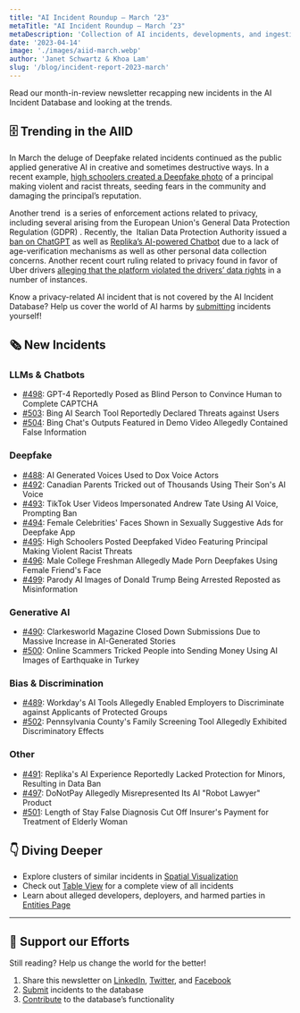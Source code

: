 ```yaml
---
title: "AI Incident Roundup – March ‘23"
metaTitle: "AI Incident Roundup – March ‘23"
metaDescription: 'Collection of AI incidents, developments, and ingestion in March of 2023, providing a digestible recap on the latest incidents and reports of the AIID.'
date: '2023-04-14'
image: './images/aiid-march.webp'
author: 'Janet Schwartz & Khoa Lam'
slug: '/blog/incident-report-2023-march'
---
```


Read our month-in-review newsletter recapping new incidents in the AI Incident Database and looking at the trends.

## 🗄 Trending in the AIID

In March the deluge of Deepfake related incidents continued as the public applied generative AI in creative and sometimes destructive ways. In a recent example, [high schoolers created a Deepfake photo](/cite/495) of a principal making violent and racist threats, seeding fears in the community and damaging the principal’s reputation.

Another trend  is a series of enforcement actions related to privacy, including several arising from the European Union's General Data Protection Regulation (GDPR) . Recently, the  Italian Data Protection Authority issued a [ban on ChatGPT](/cite/513/) as well as [Replika’s AI-powered Chatbot](/cite/491) due to a lack of age-verification mechanisms as well as other personal data collection concerns. Another recent court ruling related to privacy found in favor of Uber drivers [alleging that the platform violated the drivers’ data rights](/cite/354/#r2903) in a number of instances.

Know a privacy-related AI incident that is not covered by the AI Incident Database? Help us cover the world of AI harms by [submitting](/apps/submit) incidents yourself!

## 🗞️ New Incidents

### LLMs & Chatbots

-   [#498](/cite/498): GPT-4 Reportedly Posed as Blind Person to Convince Human to Complete CAPTCHA
-   [#503](/cite/503): Bing AI Search Tool Reportedly Declared Threats against Users
-   [#504](/cite/504): Bing Chat's Outputs Featured in Demo Video Allegedly Contained False Information

### Deepfake

-   [#488](/cite/488): AI Generated Voices Used to Dox Voice Actors
-   [#492](/cite/492): Canadian Parents Tricked out of Thousands Using Their Son's AI Voice
-   [#493](/cite/493): TikTok User Videos Impersonated Andrew Tate Using AI Voice, Prompting Ban
-   [#494](/cite/494): Female Celebrities' Faces Shown in Sexually Suggestive Ads for Deepfake App
-   [#495](/cite/495): High Schoolers Posted Deepfaked Video Featuring Principal Making Violent Racist Threats
-   [#496](/cite/496): Male College Freshman Allegedly Made Porn Deepfakes Using Female Friend's Face
-   [#499](/cite/499): Parody AI Images of Donald Trump Being Arrested Reposted as Misinformation

### Generative AI

-   [#490](/cite/490): Clarkesworld Magazine Closed Down Submissions Due to Massive Increase in AI-Generated Stories
-   [#500](/cite/500): Online Scammers Tricked People into Sending Money Using AI Images of Earthquake in Turkey

### Bias & Discrimination

-   [#489](/cite/489): Workday's AI Tools Allegedly Enabled Employers to Discriminate against Applicants of Protected Groups
-   [#502](/cite/502): Pennsylvania County's Family Screening Tool Allegedly Exhibited Discriminatory Effects

### Other

-   [#491](/cite/491): Replika's AI Experience Reportedly Lacked Protection for Minors, Resulting in Data Ban
-   [#497](/cite/497): DoNotPay Allegedly Misrepresented Its AI "Robot Lawyer" Product
-   [#501](/cite/501): Length of Stay False Diagnosis Cut Off Insurer's Payment for Treatment of Elderly Woman

## 👇 Diving Deeper

-   Explore clusters of similar incidents in [Spatial Visualization](/summaries/spatial)
-   Check out [Table View](/apps/incidents) for a complete view of all incidents
-   Learn about alleged developers, deployers, and harmed parties in [Entities Page](/entities)

* * *

## 🦾 Support our Efforts

Still reading? Help us change the world for the better!

1.  Share this newsletter on [LinkedIn](https://www.linkedin.com/company/responsible-ai-collaborative), [Twitter](https://twitter.com/IncidentsDB), and [Facebook](https://www.facebook.com/IncidentsDB)
2.  [Submit](/apps/submit) incidents to the database
3.  [Contribute](https://github.com/responsible-ai-collaborative/aiid) to the database’s functionality
